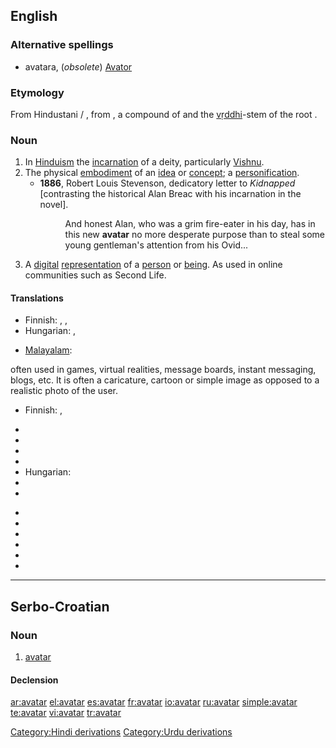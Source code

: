 {{wikipedia}}
{{commons|Category:Avatar|Avatar}}
==English==

===Alternative spellings===
* avatara, (''obsolete'') [[Avator]]

===Etymology===
From Hindustani {{term|sc=Deva|अवतार|lang=hi}} / {{term|sc=ur-Arab|اوتار|tr=avatār|lang=ur}}, from {{etyl|sa}} {{term|sc=Deva|अवतार|tr=ava-tāra||descent of a deity from a heaven|lang=sa}}, a compound of {{term|sc=Deva|अव|tr=ava||off, away, down|lang=sa}} and the [[vṛddhi]]-stem of the root {{term|sc=unicode|तरति|√tṝ|to pass across or over|lang=sa}}.

===Noun===
{{en-noun}}

# In [[Hinduism]] the [[incarnation]] of a deity, particularly [[Vishnu]].
# The physical [[embodiment]] of an [[idea]] or [[concept]]; a [[personification]].
#* '''1886''', Robert Louis Stevenson, dedicatory letter to ''Kidnapped'' [contrasting the historical Alan Breac with his incarnation in the novel].
#*: And honest Alan, who was a grim fire-eater in his day, has in this new '''avatar''' no more desperate purpose than to steal some young gentleman's attention from his Ovid...
# {{computing}} A [[digital]] [[representation]] of a [[person]] or [[being]].  As used in online communities such as Second Life.

====Translations====
{{trans-top|The physical embodiment of an idea or concept; a personification}}
* Finnish: {{t-|fi|avatar}}, {{t-|fi|ruumiillistuma}}, {{t-|fi|henkilöitymä}}
* Hungarian: {{t+|hu|inkarnáció}}, {{t+|hu|megtestesülés}}
{{trans-mid}}
* [[Malayalam]]: {{t|ml|അവതാരം|sc=Mlym|xs=Malayalam}}
{{trans-bottom}}

{{trans-top|A digital representation of a person or being}} often used in games, virtual realities, message boards, instant messaging, blogs, etc. It is often a caricature, cartoon or simple image as opposed to a realistic photo of the user.
* Finnish: {{t-|fi|avatar}}, {{t+|fi|hahmo}}
{{trans-mid}}
{{trans-bottom}}

{{trans-top|The earthly incarnation of a deity, particularly Vishnu}}
* {{trreq|Assamese}}
* {{trreq|Bengali}}
* {{trreq|Gujarati}}
* {{trreq|Hindi}}
* Hungarian: {{t-|hu|avatára}}
* {{trreq|Kannada}}
* {{trreq|Malayalam}}
{{trans-mid}}
* {{trreq|Marathi}}
* {{trreq|Oriya}}
* {{trreq|Punjabi}}
* {{trreq|Sanskrit}}
* {{trreq|Tamil}}
* {{trreq|Telugu}}
{{trans-bottom}}

[[Category:Hindi derivations]]
[[Category:Urdu derivations]]

----

==Serbo-Croatian==

===Noun===
{{sh-noun|g=m|head=avàtār|r|аватар|ава̀та̄р}}

# [[#English|avatar]]

====Declension====
{{sh-decl-noun|avàtār|avatari|avatára|avatara|avataru|avatarima|avatara|avatare|avatare|avatari|avataru|avatarima|avatarom|avatarima}}

[[ar:avatar]]
[[el:avatar]]
[[es:avatar]]
[[fr:avatar]]
[[io:avatar]]
[[ru:avatar]]
[[simple:avatar]]
[[te:avatar]]
[[vi:avatar]]
[[tr:avatar]]